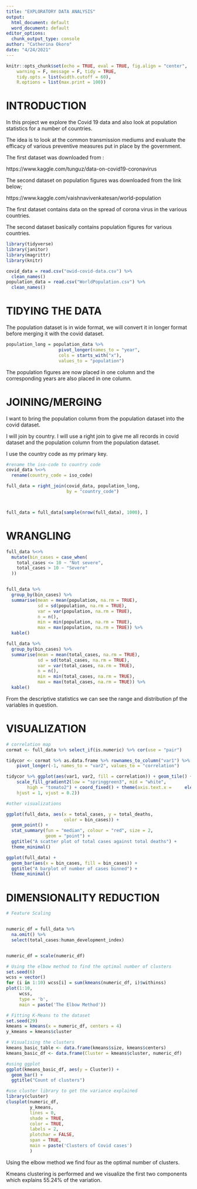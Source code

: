 ---
title: "EXPLORATORY DATA ANALYSIS"
output:
  html_document: default
  word_document: default
editor_options:
  chunk_output_type: console
author: "Catherina Okoro"
date: "4/24/2021"
---


```{r, setup, echo=FALSE}
knitr::opts_chunk$set(echo = TRUE, eval = TRUE, fig.align = "center", 
    warning = F, message = F, tidy = TRUE, 
    tidy.opts = list(width.cutoff = 60), 
    R.options = list(max.print = 100))
```

# INTRODUCTION

In this project we explore the Covid 19 data and also look at population statistics for a number of countries.

The idea is to look at the common transmission mediums and evaluate the efficacy of various preventive measures put in place by the government.

The first dataset was downloaded from :

https://www.kaggle.com/tunguz/data-on-covid19-coronavirus

The second dataset on population figures was downloaded from the link below;

https://www.kaggle.com/vaishnavivenkatesan/world-population

The first dataset contains data on the spread of corona virus in the various countries.

The second dataset basically contains population figures for various countries.

```{r}
library(tidyverse)
library(janitor)
library(magrittr)
library(knitr)

covid_data = read.csv("owid-covid-data.csv") %>%
  clean_names()
population_data = read.csv("WorldPopulation.csv") %>%
  clean_names()


```

# TIDYING THE DATA

The population dataset is in wide format, we will convert it in longer format before merging it with the covid dataset.

```{r}

population_long = population_data %>%
                    pivot_longer(names_to = "year",
                    cols = starts_with("x"),
                    values_to = "population")
```

The population figures are now placed in one column and the corresponding years are also placed in one column.

# JOINING/MERGING

I want to bring the population column from the population dataset into the covid dataset.

I will join by country. I will use a right join to give me all records in covid dataset and the population column from the population dataset.

I use the country code as my primary key.

```{r}
#rename the iso-code to country code
covid_data %<>%
  rename(country_code = iso_code)

full_data = right_join(covid_data, population_long, 
                       by = "country_code")



full_data = full_data[sample(nrow(full_data), 1000), ]
```

# WRANGLING

```{r}
full_data %<>%
  mutate(bin_cases = case_when(
    total_cases <= 10 ~ "Not severe",
    total_cases > 10 ~ "Severe"
  ))


full_data %>%
  group_by(bin_cases) %>%
  summarise(mean = mean(population, na.rm = TRUE),
            sd = sd(population, na.rm = TRUE),
            var = var(population, na.rm = TRUE),
            n = n(),
            min = min(population, na.rm = TRUE),
            max = max(population, na.rm = TRUE)) %>%
  kable()

full_data %>%
  group_by(bin_cases) %>%
  summarise(mean = mean(total_cases, na.rm = TRUE),
            sd = sd(total_cases, na.rm = TRUE),
            var = var(total_cases, na.rm = TRUE),
            n = n(),
            min = min(total_cases, na.rm = TRUE),
            max = max(total_cases, na.rm = TRUE)) %>%
  kable()
```

From the descriptive statistics we can see the range and distribution pf the variables in question.

# VISUALIZATION

```{r}
# correlation map
cormat <- full_data %>% select_if(is.numeric) %>% cor(use = "pair")

tidycor <- cormat %>% as.data.frame %>% rownames_to_column("var1") %>% 
    pivot_longer(-1, names_to = "var2", values_to = "correlation")

tidycor %>% ggplot(aes(var1, var2, fill = correlation)) + geom_tile() + 
    scale_fill_gradient2(low = "springgreen3", mid = "white", 
        high = "tomato2") + coord_fixed() + theme(axis.text.x =     element_text(angle = 90, 
    hjust = 1, vjust = 0.2))

#other visualizations

ggplot(full_data, aes(x = total_cases, y = total_deaths, 
                      color = bin_cases)) +
  geom_point() +
  stat_summary(fun = "median", colour = "red", size = 2,
               geom = "point") +
  ggtitle("A scatter plot of total cases against total deaths") +
  theme_minimal()

ggplot(full_data) +
  geom_bar(aes(x = bin_cases, fill = bin_cases)) +
  ggtitle("A barplot of number of cases binned") +
  theme_minimal()
```

# DIMENSIONALITY REDUCTION

```{r}
# Feature Scaling


numeric_df = full_data %>%
  na.omit() %>%
  select(total_cases:human_development_index)


numeric_df = scale(numeric_df)

# Using the elbow method to find the optimal number of clusters
set.seed(6)
wcss = vector()
for (i in 1:10) wcss[i] = sum(kmeans(numeric_df, i)$withinss)
plot(1:10,
     wcss,
     type = 'b',
     main = paste('The Elbow Method'))

# Fitting K-Means to the dataset
set.seed(29)
kmeans = kmeans(x = numeric_df, centers = 4)
y_kmeans = kmeans$cluster

# Visualising the clusters
kmeans_basic_table <- data.frame(kmeans$size, kmeans$centers)
kmeans_basic_df <- data.frame(Cluster = kmeans$cluster, numeric_df)

#using ggplot
ggplot(kmeans_basic_df, aes(y = Cluster)) +
  geom_bar() +
  ggtitle("Count of clusters")

#use cluster library to get the variance explained
library(cluster)
clusplot(numeric_df,
         y_kmeans,
         lines = 0,
         shade = TRUE,
         color = TRUE,
         labels = 2,
         plotchar = FALSE,
         span = TRUE,
         main = paste('Clusters of Covid cases')
         )

```

Using the elbow method we find four as the optimal number of clusters.

Kmeans clustering is performed and we visualize the first two components which explains 55.24% of the variation.

